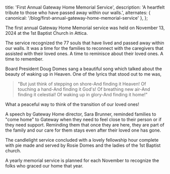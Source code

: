 
  title: 'First Annual Gateway Home Memorial Service',
  description: 'A heartfelt tribute to those who have passed away within our walls.',
  alternates: {
    canonical: '/blog/first-annual-gateway-home-memorial-service'
  },
};

<BlogHeader
  date="November 13, 2024"
  title="First Annual Gateway Home Memorial Service"
  author="Sara Brunner"
/>

The first annual Gateway Home Memorial service was held on November 13, 2024 at the 1st Baptist Church in Attica.

<BlogImage
  src={events}
  alt="Memorial service events"
  caption="The memorial service recognized 77 souls that have lived and passed away within our walls."
/>

The service recognized the 77 souls that have lived and passed away within our walls. It was a time for the families to reconnect with the caregivers that assisted with their loved ones. A time to reminisce about their loved ones. A time to remember.

<BlogImage
  src={candle}
  alt="Candle lit in remembrance"
  caption="A candle lit in remembrance of those who have passed."
/>

Board President Doug Domes sang a beautiful song which talked about the beauty of waking up in Heaven. One of the lyrics that stood out to me was,

> "But just think of stepping on shore-And finding it Heaven! Of touching a hand-And finding it God's! Of breathing new air-And finding it celestial! Of waking up in glory-And finding it home!"

What a peaceful way to think of the transition of our loved ones!

<BlogImage
  src={table}
  alt="Memorial table"
  caption="A memorial table set up to honor those who have passed."
/>

A speech by Gateway Home director, Sara Brunner, reminded families to "come home" to Gateway when they need to feel close to their person or if they need support. Reminding them that once they are here, they are part of the family and our care for them stays even after their loved one has gone.

The candlelight service concluded with a lovely fellowship hour complete with pie made and served by Rosie Domes and the ladies of the 1st Baptist church.

<BlogImage
  src={pie}
  alt="Pie served at the fellowship hour"
  caption="Delicious pies served during the fellowship hour."
/>

A yearly memorial service is planned for each November to recognize the folks who graced our home that year.

<BlogImage
  src={walkway}
  alt="Walkway at Gateway Home"
  caption="The walkway at Gateway Home, a place of comfort and remembrance."
/>
